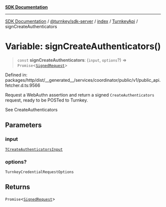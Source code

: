 [**SDK Documentation**](../../../../../../README.mdx)

***

[SDK Documentation](../../../../../../packages.mdx) / [@turnkey/sdk-server](../../../../README.mdx) / [index](../../../README.mdx) / [TurnkeyApi](../README.mdx) / signCreateAuthenticators

# Variable: signCreateAuthenticators()

> `const` **signCreateAuthenticators**: (`input`, `options`?) => `Promise`\<[`SignedRequest`](../../../../../http/index/type-aliases/SignedRequest.mdx)\>

Defined in: packages/http/dist/\_\_generated\_\_/services/coordinator/public/v1/public\_api.fetcher.d.ts:9566

Request a WebAuthn assertion and return a signed `CreateAuthenticators` request, ready to be POSTed to Turnkey.

See CreateAuthenticators

## Parameters

### input

[`TCreateAuthenticatorsInput`](../type-aliases/TCreateAuthenticatorsInput.mdx)

### options?

`TurnkeyCredentialRequestOptions`

## Returns

`Promise`\<[`SignedRequest`](../../../../../http/index/type-aliases/SignedRequest.mdx)\>

